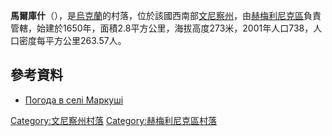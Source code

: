 {{coord|49|40|38|N|28|1|49|E|scale:30000|display=title}}

'''馬爾庫什'''（{{lang-uk|Маркуші}}），是[[烏克蘭|烏克蘭]]的村落，位於該國西南部[[文尼察州|文尼察州]]，由[[赫梅利尼克區|赫梅利尼克區]]負責管轄，始建於1650年，面積2.8平方公里，海拔高度273米，2001年人口738，人口密度每平方公里263.57人。

==參考資料==
* [http://weather.in.ua/ua/vinnickaja/15135 Погода в селі Маркуші]

[[Category:文尼察州村落|Category:文尼察州村落]]
[[Category:赫梅利尼克區村落|Category:赫梅利尼克區村落]]


{{Vinnytsia-geo-stub}}